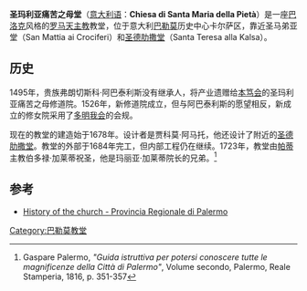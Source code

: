 {{Infobox religious building
| building_name         = 圣玛利亚痛苦之母堂
| native_name           = Chiesa di Santa Maria della Pietà
| image                 = Crèsia di Santa Marìa dâ Piatati.jpg
| caption               = 立面
| location              = 意大利[[巴勒莫|巴勒莫]]
| coordinates           = {{coord|38|07|00.54|N|13|22|21.86|E|display=inline,title}}
| religious_affiliation = [[罗马天主教|罗马天主教]]
| rite                  = [[罗马礼|罗马礼]]
| province              = [[天主教巴勒莫总教区|天主教巴勒莫总教区]]
| architect             = 贾科莫·阿马托
| architecture_style    = [[西西里巴洛克|西西里巴洛克]]
| groundbreaking        = 1678
| year_completed        = 1684
}}
'''圣玛利亚痛苦之母堂'''（[[意大利语|意大利语]]：'''Chiesa di Santa Maria della Pietà'''）是一座[[巴洛克|巴洛克]]风格的[[罗马天主教|罗马天主教]]教堂，位于意大利[[巴勒莫|巴勒莫]]历史中心卡尔萨区，靠近圣马弟亚堂（San Mattia ai Crociferi）和[[圣德肋撒堂_(巴勒莫)|圣德肋撒堂]]（Santa Teresa alla Kalsa）。

== 历史 ==
1495年，贵族弗朗切斯科·阿巴泰利斯没有继承人，将产业遗赠给[[本笃会|本笃会]]的圣玛利亚痛苦之母修道院。1526年，新修道院成立，但与阿巴泰利斯的愿望相反，新成立的修女院采用了[[多明我会|多明我会]]的会规。

现在的教堂的建造始于1678年。设计者是贾科莫·阿马托，他还设计了附近的[[圣德肋撒堂_(巴勒莫)|圣德肋撒堂]]。教堂的外部于1684年完工，但内部工程仍在继续。1723年，教堂由[[帕蒂|帕蒂]]主教伯多禄·加莱蒂祝圣，他是玛丽亚·加莱蒂院长的兄弟。<ref>Gaspare Palermo, ''"Guida istruttiva per potersi conoscere tutte le magnificenze della Città di Palermo"'', Volume secondo, Palermo, Reale Stamperia, 1816, p. 351-357</ref>

== 参考 ==
<references />
*[http://www.provincia.palermo.it/turismo/tesori_d_arte_a_palermo/00007853_Chiesa_di_Santa_Maria_della_Pieta_.html History of the church - Provincia Regionale di Palermo]{{Wayback|url=http://www.provincia.palermo.it/turismo/tesori_d_arte_a_palermo/00007853_Chiesa_di_Santa_Maria_della_Pieta_.html |date=20160624152745 }}
[[Category:巴勒莫教堂|Category:巴勒莫教堂]]